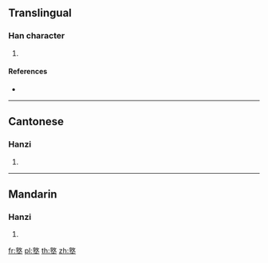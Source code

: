 {{character info/new}}
==Translingual==

===Han character===
{{Han char|rn=32|rad=土|as=12|sn=15|four=|canj=YKG|ids=⿱敦土}}

# {{defn|Han|sort=土12}}

====References====
* {{Han ref|kx=0239.020|dkj=05471|dj=0478.040|hdz=10489.010|uh=58AA|ud=22698}}

----

==Cantonese==

===Hanzi===
{{yue-hanzi|jyut=[[dan1]]|y=dan1}}

# {{defn|lang=yue|sort=土12}}

----

==Mandarin==

===Hanzi===
{{cmn-hanzi|pin=[[dūn]] ([[dun1]])|wg=tun<sup>1</sup>}}

# {{defn|lang=cmn|sort=土12}}

[[fr:墪]]
[[pl:墪]]
[[th:墪]]
[[zh:墪]]